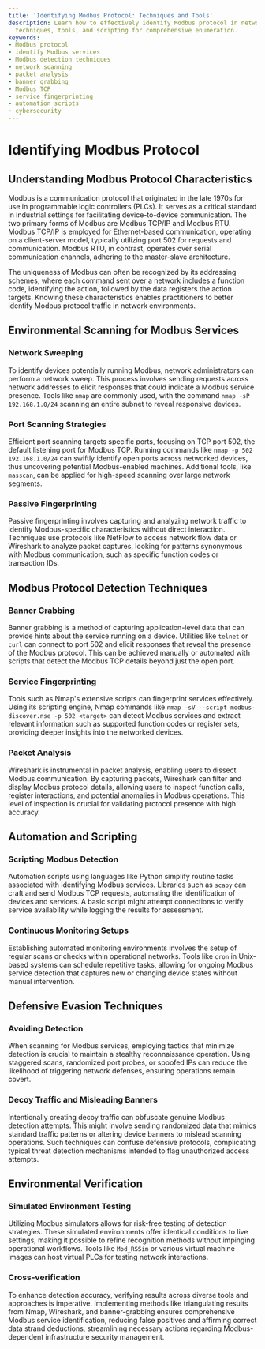 ```yaml
---
title: 'Identifying Modbus Protocol: Techniques and Tools'
description: Learn how to effectively identify Modbus protocol in networks using various
  techniques, tools, and scripting for comprehensive enumeration.
keywords:
- Modbus protocol
- identify Modbus services
- Modbus detection techniques
- network scanning
- packet analysis
- banner grabbing
- Modbus TCP
- service fingerprinting
- automation scripts
- cybersecurity
---
```


# Identifying Modbus Protocol

## Understanding Modbus Protocol Characteristics

Modbus is a communication protocol that originated in the late 1970s for use in programmable logic controllers (PLCs). It serves as a critical standard in industrial settings for facilitating device-to-device communication. The two primary forms of Modbus are Modbus TCP/IP and Modbus RTU. Modbus TCP/IP is employed for Ethernet-based communication, operating on a client-server model, typically utilizing port 502 for requests and communication. Modbus RTU, in contrast, operates over serial communication channels, adhering to the master-slave architecture.

The uniqueness of Modbus can often be recognized by its addressing schemes, where each command sent over a network includes a function code, identifying the action, followed by the data registers the action targets. Knowing these characteristics enables practitioners to better identify Modbus protocol traffic in network environments.

## Environmental Scanning for Modbus Services

### Network Sweeping

To identify devices potentially running Modbus, network administrators can perform a network sweep. This process involves sending requests across network addresses to elicit responses that could indicate a Modbus service presence. Tools like `nmap` are commonly used, with the command `nmap -sP 192.168.1.0/24` scanning an entire subnet to reveal responsive devices.

### Port Scanning Strategies

Efficient port scanning targets specific ports, focusing on TCP port 502, the default listening port for Modbus TCP. Running commands like `nmap -p 502 192.168.1.0/24` can swiftly identify open ports across networked devices, thus uncovering potential Modbus-enabled machines. Additional tools, like `masscan`, can be applied for high-speed scanning over large network segments.

### Passive Fingerprinting

Passive fingerprinting involves capturing and analyzing network traffic to identify Modbus-specific characteristics without direct interaction. Techniques use protocols like NetFlow to access network flow data or Wireshark to analyze packet captures, looking for patterns synonymous with Modbus communication, such as specific function codes or transaction IDs.

## Modbus Protocol Detection Techniques

### Banner Grabbing

Banner grabbing is a method of capturing application-level data that can provide hints about the service running on a device. Utilities like `telnet` or `curl` can connect to port 502 and elicit responses that reveal the presence of the Modbus protocol. This can be achieved manually or automated with scripts that detect the Modbus TCP details beyond just the open port.

### Service Fingerprinting

Tools such as Nmap's extensive scripts can fingerprint services effectively. Using its scripting engine, Nmap commands like `nmap -sV --script modbus-discover.nse -p 502 <target>` can detect Modbus services and extract relevant information such as supported function codes or register sets, providing deeper insights into the networked devices.

### Packet Analysis

Wireshark is instrumental in packet analysis, enabling users to dissect Modbus communication. By capturing packets, Wireshark can filter and display Modbus protocol details, allowing users to inspect function calls, register interactions, and potential anomalies in Modbus operations. This level of inspection is crucial for validating protocol presence with high accuracy.

## Automation and Scripting

### Scripting Modbus Detection

Automation scripts using languages like Python simplify routine tasks associated with identifying Modbus services. Libraries such as `scapy` can craft and send Modbus TCP requests, automating the identification of devices and services. A basic script might attempt connections to verify service availability while logging the results for assessment.

### Continuous Monitoring Setups

Establishing automated monitoring environments involves the setup of regular scans or checks within operational networks. Tools like `cron` in Unix-based systems can schedule repetitive tasks, allowing for ongoing Modbus service detection that captures new or changing device states without manual intervention.

## Defensive Evasion Techniques

### Avoiding Detection

When scanning for Modbus services, employing tactics that minimize detection is crucial to maintain a stealthy reconnaissance operation. Using staggered scans, randomized port probes, or spoofed IPs can reduce the likelihood of triggering network defenses, ensuring operations remain covert.

### Decoy Traffic and Misleading Banners

Intentionally creating decoy traffic can obfuscate genuine Modbus detection attempts. This might involve sending randomized data that mimics standard traffic patterns or altering device banners to mislead scanning operations. Such techniques can confuse defensive protocols, complicating typical threat detection mechanisms intended to flag unauthorized access attempts.

## Environmental Verification

### Simulated Environment Testing

Utilizing Modbus simulators allows for risk-free testing of detection strategies. These simulated environments offer identical conditions to live settings, making it possible to refine recognition methods without impinging operational workflows. Tools like `Mod_RSSim` or various virtual machine images can host virtual PLCs for testing network interactions.

### Cross-verification

To enhance detection accuracy, verifying results across diverse tools and approaches is imperative. Implementing methods like triangulating results from Nmap, Wireshark, and banner-grabbing ensures comprehensive Modbus service identification, reducing false positives and affirming correct data strand deductions, streamlining necessary actions regarding Modbus-dependent infrastructure security management.